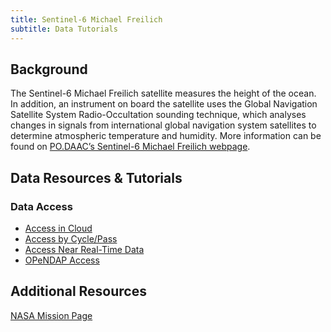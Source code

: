 ```yaml
---
title: Sentinel-6 Michael Freilich
subtitle: Data Tutorials 
---
```


## Background

The Sentinel-6 Michael Freilich satellite measures the height of the ocean. In addition, an instrument on board the satellite uses the Global Navigation Satellite System Radio-Occultation sounding technique, which analyses changes in signals from international global navigation system satellites to determine atmospheric temperature and humidity.
More information can be found on [PO.DAAC's Sentinel-6 Michael Freilich webpage](https://podaac.jpl.nasa.gov/Sentinel-6).

## Data Resources & Tutorials

### Data Access

- [Access in Cloud](../notebooks/sentinel-6/S6_Cloud_Notebook.ipynb)  
- [Access by Cycle/Pass](../notebooks/sentinel-6/Access_Sentinel6_By_CyclePass.ipynb)          
- [Access Near Real-Time Data](../notebooks/sentinel-6/Access_Sentinel6_NRT.ipynb)          
- [OPeNDAP Access](../notebooks/meetings_workshops/workshop_osm_2022/S6_OPeNDAP_Access_Gridding.ipynb)


## Additional Resources

[NASA Mission Page](https://www.jpl.nasa.gov/missions/sentinel-6)
